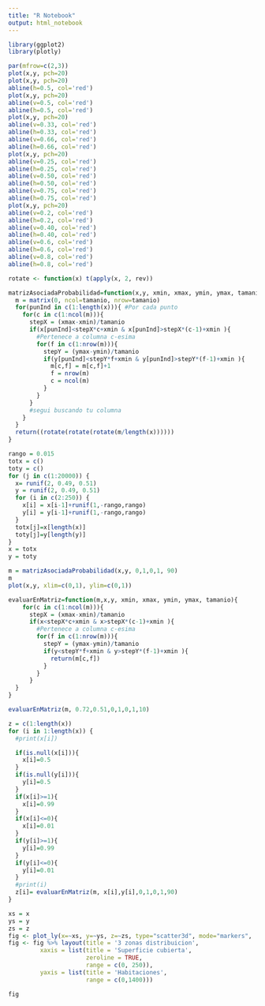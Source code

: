 ```yaml
---
title: "R Notebook"
output: html_notebook
---
```

```r
library(ggplot2)
library(plotly)
```


```r
par(mfrow=c(2,3))
plot(x,y, pch=20)
plot(x,y, pch=20)
abline(h=0.5, col='red')
plot(x,y, pch=20)
abline(v=0.5, col='red')
abline(h=0.5, col='red')
plot(x,y, pch=20)
abline(v=0.33, col='red')
abline(h=0.33, col='red')
abline(v=0.66, col='red')
abline(h=0.66, col='red')
plot(x,y, pch=20)
abline(v=0.25, col='red')
abline(h=0.25, col='red')
abline(v=0.50, col='red')
abline(h=0.50, col='red')
abline(v=0.75, col='red')
abline(h=0.75, col='red')
plot(x,y, pch=20)
abline(v=0.2, col='red')
abline(h=0.2, col='red')
abline(v=0.40, col='red')
abline(h=0.40, col='red')
abline(v=0.6, col='red')
abline(h=0.6, col='red')
abline(v=0.8, col='red')
abline(h=0.8, col='red')
```
```r
rotate <- function(x) t(apply(x, 2, rev))
```

```r
matrizAsociadaProbabilidad=function(x,y, xmin, xmax, ymin, ymax, tamanio){
  m = matrix(0, ncol=tamanio, nrow=tamanio)
  for(punInd in c(1:length(x))){ #Por cada punto
    for(c in c(1:ncol(m))){
      stepX = (xmax-xmin)/tamanio
      if(x[punInd]<stepX*c+xmin & x[punInd]>stepX*(c-1)+xmin ){
        #Pertenece a columna c-esima
        for(f in c(1:nrow(m))){
          stepY = (ymax-ymin)/tamanio
          if(y[punInd]<stepY*f+xmin & y[punInd]>stepY*(f-1)+xmin ){
            m[c,f] = m[c,f]+1
            f = nrow(m)
            c = ncol(m)
          }
        }
      }
      #segui buscando tu columna
    }
  }
  return((rotate(rotate(rotate(m/length(x))))))
}
```
```r
rango = 0.015
totx = c()
toty = c()
for (j in c(1:20000)) {
  x= runif(2, 0.49, 0.51)
  y = runif(2, 0.49, 0.51)
  for (i in c(2:250)) {
    x[i] = x[i-1]+runif(1,-rango,rango) 
    y[i] = y[i-1]+runif(1,-rango,rango) 
  }
  totx[j]=x[length(x)]
  toty[j]=y[length(y)]
}
x = totx
y = toty
```
```r
m = matrizAsociadaProbabilidad(x,y, 0,1,0,1, 90)
m
plot(x,y, xlim=c(0,1), ylim=c(0,1))
```

```r
evaluarEnMatriz=function(m,x,y, xmin, xmax, ymin, ymax, tamanio){
    for(c in c(1:ncol(m))){
      stepX = (xmax-xmin)/tamanio
      if(x<stepX*c+xmin & x>stepX*(c-1)+xmin ){
        #Pertenece a columna c-esima
        for(f in c(1:nrow(m))){
          stepY = (ymax-ymin)/tamanio
          if(y<stepY*f+xmin & y>stepY*(f-1)+xmin ){
            return(m[c,f])
          }
        }
      }
  }
}
```

```r
evaluarEnMatriz(m, 0.72,0.51,0,1,0,1,10)
```


```r
z = c(1:length(x))
for (i in 1:length(x)) {
  #print(x[i])

  if(is.null(x[i])){
    x[i]=0.5
  }
  if(is.null(y[i])){
    y[i]=0.5
  }
  if(x[i]>=1){
    x[i]=0.99
  }
  if(x[i]<=0){
    x[i]=0.01
  }
  if(y[i]>=1){
    y[i]=0.99
  }
  if(y[i]<=0){
    y[i]=0.01
  }
  #print(i)
  z[i]= evaluarEnMatriz(m, x[i],y[i],0,1,0,1,90)
}
```

```r
xs = x
ys = y
zs = z
fig <- plot_ly(x=~xs, y=~ys, z=~zs, type="scatter3d", mode="markers",  size = 1)
fig <- fig %>% layout(title = '3 zonas distribuicion',
         xaxis = list(title = 'Superficie cubierta',
                      zeroline = TRUE,
                      range = c(0, 250)),
         yaxis = list(title = 'Habitaciones',
                      range = c(0,1400)))

fig
```


